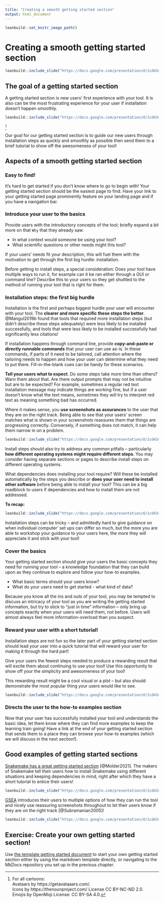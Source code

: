 ```yaml
---
title: "Creating a smooth getting started section"
output: html_document
---
```


```r
leanbuild::set_knitr_image_path()
```

# Creating a smooth getting started section

```r
leanbuild::include_slide("https://docs.google.com/presentation/d/1cd434bkLer_CJ04GzpsZwzeEA9gjc5Ho6QimiHPbyEg/edit#slide=id.gd422c5de97_0_36")
```

## The goal of a getting started section

A getting started section is new users' first experience with your tool. It is also can be the most frustrating experience for your user if installation doesn't happen smoothly.

```r
leanbuild::include_slide("https://docs.google.com/presentation/d/1cd434bkLer_CJ04GzpsZwzeEA9gjc5Ho6QimiHPbyEg/edit#slide=id.gcdcbd8d4e1_0_12")
```
^[For all cartoons:     
Avataars by https://getavataaars.com/.   
Icons by https://thenounproject.com/ License CC BY-NC-ND 2.0.     
Emojis by OpenMoji License: CC BY-SA 4.0.]

Our goal for our getting started section is to guide our new users through installation steps as quickly and smoothly as possible then send them to a brief tutorial to show off the awesomeness of your tool!

## Aspects of a smooth getting started section

### Easy to find!

It's hard to get started if you don't know where to go to begin with! Your getting started section should be the easiest page to find. Have your link to your getting started page prominently feature on your landing page and if you have a navigation bar.

### Introduce your user to the basics

Provide users with the introductory concepts of the tool; briefly expand a bit more on that `Why` that they already saw.

- In what context would someone be using your tool?
- What scientific questions or other needs might this tool?

If your users' needs fit your description, this will fuel them with the motivation to get through the first big hurdle: installation.

Before getting to install steps, a special consideration: Does your tool have multiple ways to run it, for example can it be ran either through a GUI or command line? Describe this to your users so they get shuttled to the method of running your tool that is right for them.

### Installation steps: the first big hurdle

Installation is the first and perhaps biggest hurdle your user will encounter with your tool. The **clearer and more specific these steps the better**. @Mangul2019b found that tools that required more installation steps (but didn't describe these steps adequately) were less likely to be installed successfully, and tools that were less likely to be installed successfully had significantly less citations!

If installation happens through command line, provide **copy-and-paste or directly runnable commands** that your user can use as-is.
In these commands, if parts of it need to be tailored, call attention where the tailoring needs to happen and how your user can determine what they need to put there.
Fill-in-the-blank cues can be handy for these scenarios.

**Tell your users what to expect**.
Do some steps take more time than others? Warn them about that. Are there output prompts that may not be intuitive but are to be expected? For example, sometimes a regular red text installation message may indicate things are working fine, but if a user doesn't know what the text means, sometimes they will try to interpret red text as meaning something bad has occurred.

Where it makes sense, you **use screenshots as assurances** to the user that they are on the right track. Being able to see that your users' screen matches what is shown in your screenshots reassures them that things are progressing correctly. Conversely, if something does not match, it can help them narrow in on a problem.

```r
leanbuild::include_slide("https://docs.google.com/presentation/d/1cd434bkLer_CJ04GzpsZwzeEA9gjc5Ho6QimiHPbyEg/edit#slide=id.gd5f2c75a67_0_79")
```

Install steps should also try to address any common pitfalls -- particularly **how different operating systems might require different steps**. You may consider having separate sections or pages to describe install steps on different operating systems.

What dependencies does installing your tool require? Will these be installed automatically by the steps you describe or **does your user need to install other software** before being able to install your tool? This can be a big roadblock to users if dependencies and how to install them are not addressed.

**To recap:**  

```r
leanbuild::include_slide("https://docs.google.com/presentation/d/1cd434bkLer_CJ04GzpsZwzeEA9gjc5Ho6QimiHPbyEg/edit#slide=id.gcdcbd8d4e1_0_7")
```

Installation steps can be tricky -- and admittedly hard to give guidance on when individual computer' set ups can differ so much, but the more you are able to workshop your guidance to your users here, the more they will appreciate it and stick with your tool!

### Cover the basics

Your getting started section should give your users the basic concepts they need for running your tool -- a knowledge foundation that they can build upon as they continue to explore and follow your how-to examples.

- What basic terms should your users know?
- What do your users need to get started - what kind of data?

Because you know all the ins and outs of your tool, you may be tempted to discuss an intricacy of your tool as you are writing the getting started information, but try to stick to "just in time" information -- only bring up concepts exactly when your users will need them, not before. Users will almost always feel more information-overload than you suspect.

### Reward your user with a short tutorial!

Installation steps are not fun so the later part of your getting started section should lead your user into a quick tutorial that will reward your user for making it through the hard part!

Give your users the fewest steps needed to produce a rewarding result that will excite them about continuing to use your tool! Use this opportunity to show off your the simplicity and awesomeness of your tool!

This rewarding result might be a cool visual or a plot -- but also should demonstrate the most popular thing your users would like to see.

```r
leanbuild::include_slide("https://docs.google.com/presentation/d/1cd434bkLer_CJ04GzpsZwzeEA9gjc5Ho6QimiHPbyEg/edit#slide=id.gcdcbd8d4e1_0_23")
```

### Directs the user to the how-to examples section

Now that your user has successfully installed your tool and understands the basic idea, let them know where they can find more examples to keep the learning train going! Have a link at the end of your getting started section that sends them to a place they can browse your how-to examples (which we will discuss in the next section!).

## Good examples of getting started sections

[Snakemake has a great getting started section](https://snakemake.readthedocs.io/en/stable/getting_started/installation.html) [@Molder2021]. The makers of Snakemake tell their users how to install Snakemake using different situations and keeping dependencies in mind, right after which they have a short tutorial to entice their users!

```r
leanbuild::include_slide("https://docs.google.com/presentation/d/1cd434bkLer_CJ04GzpsZwzeEA9gjc5Ho6QimiHPbyEg/edit#slide=id.gcdcbd8d802_0_0")
```

[GSEA](https://www.gsea-msigdb.org/gsea/doc/GSEAUserGuideFrame.html) introduces their users to multiple options of how they can run the tool and nicely use reassuring screenshots throughout to let their users know if they are on the right track [@Subramanian2005]!

```r
leanbuild::include_slide("https://docs.google.com/presentation/d/1cd434bkLer_CJ04GzpsZwzeEA9gjc5Ho6QimiHPbyEg/edit#slide=id.gcdcbd8d802_0_4")
```

## Exercise: Create your own getting started section!

Use [the template getting started document](https://raw.githubusercontent.com/jhudsl/itcr-template-documentation/master/docs/getting_started_template.md) to start your own getting started section either by using the markdown template directly, or navigating to the MkDocs repository you set up in the previous chapter.
